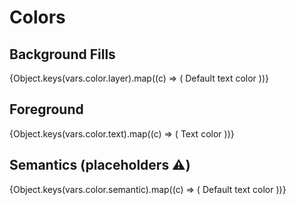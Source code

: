 
<Meta title="Style Guide/Colors" />

# Colors

## Background Fills

<Box>
  {Object.keys(vars.color.layer).map((c) => (
    <Row key={c} label={c} invert={c.match(/overlay/)}>
      <Box padding background={c}>
        <Paragraph>Default text color</Paragraph>
      </Box>
    </Row>
  ))}
</Box>

## Foreground

<Box>
  {Object.keys(vars.color.text).map((c) => (
    <Row
      key={c}
      label={c}
      backgroundVariant={
        c.match(/inverted/)
          ? "inverted"
          : c.match(/onSemantic/)
          ? "accent"
          : undefined
      }
    >
      <Box direction="row" alignItems="center" gap="sm">
        <Icon color={c} />
        <Paragraph color={c}>Text color</Paragraph>
      </Box>
    </Row>
  ))}
</Box>

## Semantics (placeholders ⚠️)

<Box>
  {Object.keys(vars.color.semantic).map((c) => (
    <Row key={c} label={c} invert={c.match(/overlay/)}>
      <Box padding background={c}>
        <Paragraph>Default text color</Paragraph>
      </Box>
    </Row>
  ))}
</Box>
